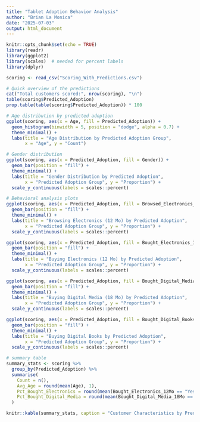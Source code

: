 ---
title: "Tablet Adoption Behavior Analysis"
author: "Brian La Monica"
date: "2025-07-03"
output: html_document
---

```{r setup, include=FALSE}
knitr::opts_chunk$set(echo = TRUE)
library(readr)
library(ggplot2)
library(scales)  # needed for percent labels
library(dplyr)
```

```{r analysis}
scoring <- read_csv("Scoring_With_Predictions.csv")

# Quick overview of the predictions
cat("Total customers scored:", nrow(scoring), "\n")
table(scoring$Predicted_Adoption)
prop.table(table(scoring$Predicted_Adoption)) * 100

# Age distribution by predicted adoption
ggplot(scoring, aes(x = Age, fill = Predicted_Adoption)) +
  geom_histogram(binwidth = 5, position = "dodge", alpha = 0.7) +
  theme_minimal() +
  labs(title = "Age Distribution by Predicted Adoption Group",
       x = "Age", y = "Count")

# Gender distribution
ggplot(scoring, aes(x = Predicted_Adoption, fill = Gender)) +
  geom_bar(position = "fill") +
  theme_minimal() +
  labs(title = "Gender Distribution by Predicted Adoption",
       x = "Predicted Adoption Group", y = "Proportion") +
  scale_y_continuous(labels = scales::percent)

# Behavioral analysis plots
ggplot(scoring, aes(x = Predicted_Adoption, fill = Browsed_Electronics_12Mo)) +
  geom_bar(position = "fill") +
  theme_minimal() +
  labs(title = "Browsing Electronics (12 Mo) by Predicted Adoption",
       x = "Predicted Adoption Group", y = "Proportion") +
  scale_y_continuous(labels = scales::percent)

ggplot(scoring, aes(x = Predicted_Adoption, fill = Bought_Electronics_12Mo)) +
  geom_bar(position = "fill") +
  theme_minimal() +
  labs(title = "Buying Electronics (12 Mo) by Predicted Adoption",
       x = "Predicted Adoption Group", y = "Proportion") +
  scale_y_continuous(labels = scales::percent)

ggplot(scoring, aes(x = Predicted_Adoption, fill = Bought_Digital_Media_18Mo)) +
  geom_bar(position = "fill") +
  theme_minimal() +
  labs(title = "Buying Digital Media (18 Mo) by Predicted Adoption",
       x = "Predicted Adoption Group", y = "Proportion") +
  scale_y_continuous(labels = scales::percent)

ggplot(scoring, aes(x = Predicted_Adoption, fill = Bought_Digital_Books)) +
  geom_bar(position = "fill") +
  theme_minimal() +
  labs(title = "Buying Digital Books by Predicted Adoption",
       x = "Predicted Adoption Group", y = "Proportion") +
  scale_y_continuous(labels = scales::percent)

# summary table
summary_stats <- scoring %>%
  group_by(Predicted_Adoption) %>%
  summarise(
    Count = n(),
    Avg_Age = round(mean(Age), 1),
    Pct_Bought_Electronics = round(mean(Bought_Electronics_12Mo == "Yes") * 100, 1),
    Pct_Bought_Digital_Media = round(mean(Bought_Digital_Media_18Mo == "Yes") * 100, 1)
  )

knitr::kable(summary_stats, caption = "Customer Characteristics by Predicted Adoption Group")
```
